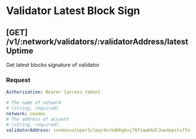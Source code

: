 
# Validator Latest Block Sign

## **[GET]** /v1/:network/validators/:validatorAddress/latestUptime

Get latest blocks signature of validator

### Request

```yaml filename="Headers"
Authorization: Bearer {access_token}
```

```yaml filename="Parameters"
# The name of network
# (string, required)
network: cosmos
# The address of account
# (string, required)
validatorAddress: cosmosvaloper1clpqr4nrk4khgkxj78fcwwh6dl3uw4epsluffn
```

<TryAPI
  method="GET"
  host="https://apis.mintscan.io"
  url="/v1/:network/validators/:validatorAddress/latestUptime"
  useBearerAuthorization
/>
